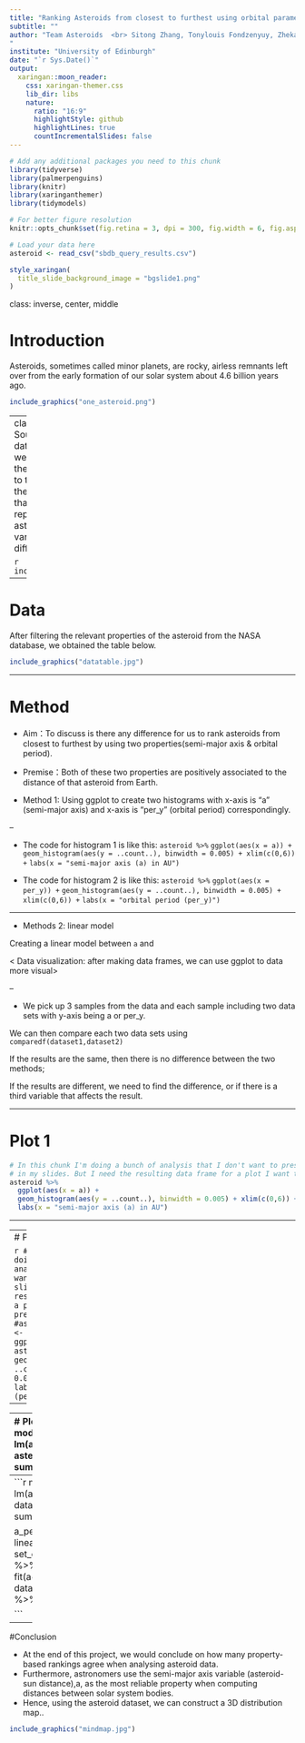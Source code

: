```yaml
---
title: "Ranking Asteroids from closest to furthest using orbital parameters"
subtitle: ""
author: "Team Asteroids  <br> Sitong Zhang, Tonylouis Fondzenyuy, Zhekai Chen
"
institute: "University of Edinburgh"
date: "`r Sys.Date()`"
output:
  xaringan::moon_reader:
    css: xaringan-themer.css
    lib_dir: libs
    nature:
      ratio: "16:9"
      highlightStyle: github
      highlightLines: true
      countIncrementalSlides: false
---
```


```r
# Add any additional packages you need to this chunk
library(tidyverse)
library(palmerpenguins)
library(knitr)
library(xaringanthemer)
library(tidymodels)
```

```r
# For better figure resolution
knitr::opts_chunk$set(fig.retina = 3, dpi = 300, fig.width = 6, fig.asp = 0.618, out.width = "80%")
```

```r
# Load your data here
asteroid <- read_csv("sbdb_query_results.csv")
```

```r
style_xaringan(
  title_slide_background_image = "bgslide1.png"
)
```


class: inverse, center, middle

# Introduction

Asteroids, sometimes called minor planets, are rocky, airless remnants left over from the early formation of our solar system about 4.6 billion years ago.

```r
include_graphics("one_asteroid.png")
```
---
class: inverse, center, middle
# Source
-At first, our group found a database on the Internet in which we could find various data about the distance of asteroids relative to the Earth and other data.
- In the database we can select data that we think are relevant to our report and also compare different asteroids to the same kind of data variables. This will make the differences more visible.

```r
include_graphics("datanasa.jpg")
```
---



# Data
After filtering the relevant properties of the asteroid from the NASA database, we obtained the table below.

```r
include_graphics("datatable.jpg")
```

---
                                                                                                                          
# Method

- Aim：To discuss is there any difference for us to rank asteroids from closest to furthest by using two properties(semi-major axis & orbital period).

- Premise：Both of these two properties are positively associated to the distance of that asteroid from Earth.

- Method 1: Using ggplot to create two histograms with x-axis is "a" (semi-major axis) and x-axis is "per_y" (orbital period) correspondingly.


--

- The code for histogram 1 is like this:
 `asteroid %>%`
 `ggplot(aes(x = a)) +`
 `geom_histogram(aes(y = ..count..), binwidth = 0.005) + xlim(c(0,6)) +`
 `labs(x = "semi-major axis (a) in AU")` 
 
 - The code for histogram 2 is like this:
 `asteroid %>%`
 `ggplot(aes(x = per_y)) +`
 `geom_histogram(aes(y = ..count..), binwidth = 0.005) + xlim(c(0,6)) +`
 `labs(x = "orbital period (per_y)")` 
  
---


- Methods 2: linear model

Creating a linear model between `a` and 



< Data visualization: after making data frames, we can use ggplot to data more visual>

--


- We pick up 3 samples from the data and each sample including two data sets with y-axis being a or per_y.

We can then compare each two data sets using `comparedf(dataset1,dataset2)`

If the results are the same, then there is no difference between the two methods; 

If the results are different, we need to find the difference, or if there is a third variable that affects the result.




---


# Plot 1

```r
# In this chunk I'm doing a bunch of analysis that I don't want to present 
# in my slides. But I need the resulting data frame for a plot I want to present.
asteroid %>%
  ggplot(aes(x = a)) +
  geom_histogram(aes(y = ..count..), binwidth = 0.005) + xlim(c(0,6)) +
  labs(x = "semi-major axis (a) in AU")


```

---




---
# Plot 2

```r
# In this chunk I'm doing a bunch of analysis that I don't want to present 
# in my slides. But I need the resulting data frame for a plot I want to present.
#asteroid_orbital_period <- 
asteroid %>%
  ggplot(aes(x = asteroid$per_y)) +
  geom_histogram(aes(y = ..count..), binwidth = 0.005) + xlim(c(0,6)) +
  labs(x = "orbital period (per_y)")
```

---

---
# Plot 3
```r
model1 <- lm(a~per_y, data = asteroid)
summary(model1)

a_pery_fit <- linear_reg() %>%
  set_engine("lm") %>%
  fit(a~per_y, data = asteroid) %>%
  tidy()


```


-----
```r
model2 <- lm(a~per_y+i+e, data = asteroid)
summary(model2)

a_pery_fit <- linear_reg() %>%
  set_engine("lm") %>%
  fit(a~per_y+i+e, data = asteroid) %>%
  tidy()

```

---

#Conclusion

- At the end of this project, we would conclude on how many property-based rankings 
agree when analysing asteroid data.
- Furthermore, astronomers use the semi-major axis variable (asteroid-sun distance),a, as the
most reliable property when computing distances between solar system bodies. 
- Hence, using the asteroid dataset, we can construct a 3D distribution map..

```r
include_graphics("mindmap.jpg")
```








